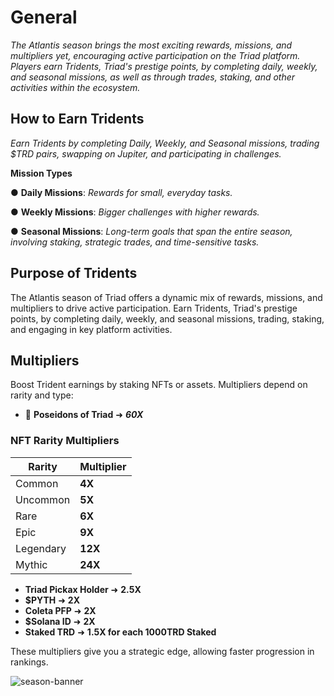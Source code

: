 
# General

_The Atlantis season brings the most exciting rewards, missions, and multipliers yet, encouraging active participation on the Triad platform. Players earn Tridents, Triad's prestige points, by completing daily, weekly, and seasonal missions, as well as through trades, staking, and other activities within the ecosystem._

## How to Earn Tridents

_Earn Tridents by completing Daily, Weekly, and Seasonal missions, trading $TRD pairs, swapping on Jupiter, and participating in challenges._

**Mission Types**

● **Daily Missions**: _Rewards for small, everyday tasks._

● **Weekly Missions**: _Bigger challenges with higher rewards._

● **Seasonal Missions**: _Long-term goals that span the entire season, involving staking, strategic trades, and time-sensitive tasks._

## Purpose of Tridents

The Atlantis season of Triad offers a dynamic mix of rewards, missions, and multipliers to drive active participation. Earn Tridents, Triad's prestige points, by completing daily, weekly, and seasonal missions, trading, staking, and engaging in key platform activities.

## Multipliers

Boost Trident earnings by staking NFTs or assets. Multipliers depend on rarity and type:

- 🔱 **Poseidons of Triad** ➜ **_60X_**

### NFT Rarity Multipliers

| **Rarity** | **Multiplier** |
| ---------- | -------------- |
| Common     | **4X**         |
| Uncommon   | **5X**       |
| Rare       | **6X**         |
| Epic       | **9X**       |
| Legendary  | **12X**         |
| Mythic     | **24X**        |

- **Triad Pickax Holder** ➜ **2.5X**
- **$PYTH** ➜ **2X**
- **Coleta PFP** ➜ **2X**
- **$Solana ID** ➜ **2X**
- **Staked TRD** ➜ **1.5X for each  1000TRD Staked**

These multipliers give you a strategic edge, allowing faster progression in rankings.

![season-banner](/images/multipliers.png)
